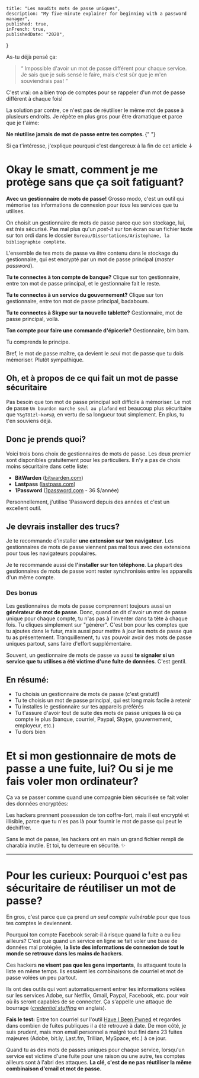 
	title: "Les maudits mots de passe uniques",
	description: "My five-minute explainer for beginning with a password manager",
	published: true,
	inFrench: true,
	publishedDate: "2020",
}


As-tu déjà pensé ça:

> <q>
> 	Impossible d'avoir un mot de passe différent pour chaque service. Je sais
> 	que je suis sensé le faire, mais c'est sûr que je m'en souviendrais pas!
> </q>

C'est vrai: on a bien trop de comptes pour se rappeler d'un mot de passe différent à chaque fois!

La solution par contre, ce n'est pas de réutiliser le même mot de passe à plusieurs endroits. Je répète en plus gros pour être dramatique et parce que je t'aime:

<p>
	<strong style={{ fontSize: "20px" }}>
		Ne réutilise jamais de mot de passe entre tes comptes.
	</strong>{" "}
</p>

Si ça t'intéresse, j'explique pourquoi c'est dangereux à la fin de cet article ↓

# Okay le smatt, comment je me protège sans que ça soit fatiguant?

**Avec un gestionnaire de mots de passe!** Grosso modo, c'est un outil qui mémorise tes informations de connexion pour _tous_ les services que tu utilises.

On choisit un gestionnaire de mots de passe parce que son stockage, lui, est _très_ sécurisé. Pas mal plus qu'un _post-it_ sur ton écran ou un fichier texte sur ton ordi dans le dossier `Bureau/Dissertations/Aristophane, la bibliographie complète`.

L'ensemble de tes mots de passe va être contenu dans le stockage du gestionnaire, qui est encrypté par un mot de passe principal (_master password_).

**Tu te connectes à ton compte de banque?** Clique sur ton gestionnaire, entre ton mot de passe principal, et le gestionnaire fait le reste.

**Tu te connectes à un service du gouvernement?** Clique sur ton gestionnaire, entre ton mot de passe principal, badaboum.

**Tu te connectes à Skype sur ta nouvelle tablette?** Gestionnaire, mot de passe principal, voilà.

**Ton compte pour faire une commande d'épicerie?** Gestionnaire, bim bam.

Tu comprends le principe.

Bref, le mot de passe maître, ça devient le _seul_ mot de passe que tu dois mémoriser. Plutôt sympathique.

## Oh, et à propos de ce qui fait un mot de passe sécuritaire

Pas besoin que ton mot de passe principal soit difficile à mémoriser. Le mot de passe `Un bourdon marche seul au plafond` est beaucoup plus sécuritaire que `Y&gT81zl~ke#s@`, en vertu de sa longueur tout simplement. En plus, tu t'en souviens déjà.

## Donc je prends quoi?

Voici trois bons choix de gestionnaires de mots de passe. Les deux premier sont disponibles gratuitement pour les particuliers. Il n'y a pas de choix moins sécuritaire dans cette liste:

- **BitWarden** ([bitwarden.com](https://bitwarden.com))
- **Lastpass** ([lastpass.com](https://www.lastpass.com/fr/how-lastpass-works))
- **1Password** ([1password.com](https://1password.com) - 36 $/année)

Personnellement, j'utilise 1Password depuis des années et c'est un excellent outil.

## Je devrais installer des trucs?

Je te recommande d'installer **une extension sur ton navigateur**. Les gestionnaires de mots de passe viennent pas mal tous avec des extensions pour tous les navigateurs populaires.

Je te recommande aussi de **l'installer sur ton téléphone**. La plupart des gestionnaires de mots de passe vont rester synchronisés entre les appareils d'un même compte.

### Des bonus

Les gestionnaires de mots de passe comprennent toujours aussi un **générateur de mot de passe**. Donc, quand on dit d'avoir un mot de passe unique pour chaque compte, tu n'as pas à l'inventer dans ta tête à chaque fois. Tu cliques simplement sur "générer". C'est bon pour les comptes que tu ajoutes dans le futur, mais aussi pour mettre à jour les mots de passe que tu as présentement. Tranquillement, tu vas pouvoir avoir des mots de passe uniques partout, sans faire d'effort supplémentaire.

Souvent, un gestionnaire de mots de passe va aussi **te signaler si un service que tu utilises a été victime d'une fuite de données**. C'est gentil.

## En résumé:

- Tu choisis un gestionnaire de mots de passe (c'est gratuit!)
- Tu te choisis un mot de passe principal, qui est long mais facile à retenir
- Tu installes le gestionnaire sur tes appareils préférés
- Tu t'assure d'avoir tout de suite des mots de passe uniques là où ça compte le plus (banque, courriel, Paypal, Skype, gouvernement, employeur, etc.)
- Tu dors bien

# Et si mon gestionnaire de mots de passe a une fuite, lui? Ou si je me fais voler mon ordinateur?

Ça va se passer comme quand une compagnie bien sécurisée se fait voler des données encryptées:

Les hackers prennent possession de ton coffre-fort, mais il est encrypté et illisible, parce que tu n'es pas là pour fournir le mot de passe qui peut le déchiffrer.

Sans le mot de passe, les hackers ont en main un grand fichier rempli de charabia inutile. Et toi, tu demeure en sécurité. ✨

---

# Pour les curieux: Pourquoi c'est pas sécuritaire de réutiliser un mot de passe?

En gros, c'est parce que ça prend _un seul compte vulnérable_ pour que tous tes comptes le deviennent.

Pourquoi ton compte Facebook serait-il à risque quand la fuite a eu lieu ailleurs? C'est que quand un service en ligne se fait voler une base de données mal protégée, **la liste des informations de connexion de tout le monde se retrouve dans les mains de hackers**.

Ces hackers **ne visent pas que les gens importants**, ils attaquent toute la liste en même temps. Ils essaient les combinaisons de courriel et mot de passe volées un peu partout.

Ils ont des outils qui vont automatiquement entrer tes informations volées sur les services Adobe, sur Netflix, Gmail, Paypal, Facebook, etc. pour voir où ils seront capables de se connecter. Ça s'appelle une attaque de bourrage ([_credential stuffing_](https://owasp.org/www-community/attacks/Credential_stuffing) en anglais).

**Fais le test:** Entre ton courriel sur l'outil [Have I Been Pwned](https://haveibeenpwned.com/) et regardes dans combien de fuites publiques il a été retrouvé à date. De mon côté, je suis prudent, mais mon email personnel a malgré tout fini dans 23 fuites majeures (Adobe, bit.ly, Last.fm, Trillian, MySpace, etc.) à ce jour.

Quand tu as des mots de passes uniques pour chaque service, lorsqu'un service est victime d'une fuite pour une raison ou une autre, tes comptes ailleurs sont à l'abri des attaques. **La clé, c'est de ne pas réutiliser la même combinaison d'email et mot de passe.**
